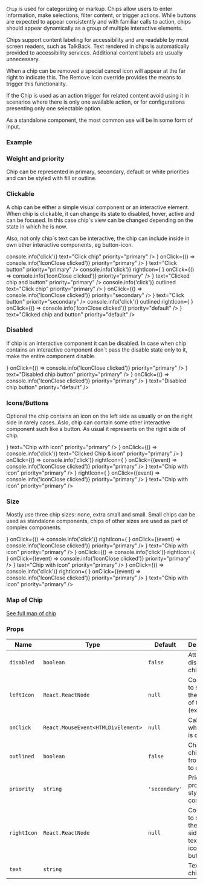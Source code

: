 
`Chip` is used for categorizing or markup.
Chips allow users to enter information, make selections, filter content, or trigger actions.
While buttons are expected to appear consistently and with familiar calls to action,
chips should appear dynamically as a group of multiple interactive elements.

Chips support content labeling for accessibility and are readable by most screen readers, such as TalkBack.
Text rendered in chips is automatically provided to accessibility services.
Additional content labels are usually unnecessary.

When a chip can be removed a special cancel icon will appear at the far right to indicate this.
The Remove Icon override provides the means to trigger this functionality.

If the Chip is used as an action trigger for related content avoid using it in scenarios where there is only one available action,
or for configurations presenting only one selectable option.

As a standalone component, the most common use will be in some form of input.

### Example

### Weight and priority

Chip can be represented in primary, secondary, default or white priorities and can be styled with fill or outline.

<Playground direction="horizontal" size="S">
  <div
    style={{
      background: 'grey',
      display: 'flex',
      justifyContent: 'space-between',
      padding: '100px 10px',
    }}
  >
    <Chip text="Simple Chip" priority="primary" />
    <Chip text="Simple Chip" priority="secondary" />
    <Chip text="Simple Chip" priority="default" />
    <Chip text="Simple Chip" priority="white" />
  </div>
</Playground>

<Playground direction="horizontal" size="XS">
  <Chip outlined text="Simple Chip" priority="primary" />
  <Chip outlined text="Simple Chip" priority="secondary" />
  <Chip outlined text="Simple Chip" priority="default" />
</Playground>

### Clickable

A chip can be either a simple visual component or an interactive element.
When chip is clickable, it can change its state to disabled, hover, active and can be focused.
In this case chip`s view can be changed depending on the state in which he is now.

Also, not only chip`s text can be interactive, the chip can include inside in own other interactive components,
eg button-icon.

<Playground direction="horizontal" size="S">
  <Chip onClick={() => console.info('click')} text="Click chip" priority="primary" />
  <Chip
    rightIcon={
      <ButtonIcon
        filled
        icon={<IconClose />}
        onClick={() => console.info('IconClose clicked')}
        priority="primary"
      />
    }
    text="Click button"
    priority="primary"
  />
  <Chip
    onClick={() => console.info('click')}
    rightIcon={
      <ButtonIcon
        icon={<IconClose />}
        onClick={() => console.info('IconClose clicked')}
        priority="primary"
      />
    }
    text="Clicked chip and button"
    priority="primary"
  />
</Playground>

<Playground direction="horizontal" size="S">
  <Chip onClick={() => console.info('click')} outlined text="Click chip" priority="primary" />
  <Chip
    outlined
    rightIcon={
      <ButtonIcon
        icon={<IconClose />}
        onClick={() => console.info('IconClose clicked')}
        priority="secondary"
      />
    }
    text="Click button"
    priority="secondary"
  />
  <Chip
    onClick={() => console.info('click')}
    outlined
    rightIcon={
      <ButtonIcon
        icon={<IconClose />}
        onClick={() => console.info('IconClose clicked')}
        priority="default"
      />
    }
    text="Clicked chip and button"
    priority="default"
  />
</Playground>

### Disabled

If chip is an interactive component it can be disabled. In case when chip contains an interactive component don`t
pass the disable state only to it, make the entire component disable.

<Playground>
  <Chip
    disabled
    rightIcon={
      <ButtonIcon
        disabled
        icon={<IconClose />}
        onClick={() => console.info('IconClose clicked')}
        priority="primary"
      />
    }
    text="Disabled chip button"
    priority="primary"
  />
  <Chip
    disabled
    rightIcon={
      <ButtonIcon
        disabled
        icon={<IconClose />}
        onClick={() => console.info('IconClose clicked')}
        priority="primary"
      />
    }
    text="Disabled chip button"
    priority="default"
  />
</Playground>

### Icons/Buttons

Оptional the сhip contains an icon on the left side as usually or on the right side in rarely cases.
Aslo, chip can contain some other interactive component such like a button. As usual it represents on the right side of chip.

<Playground direction="horizontal" size="S">
  <Chip leftIcon={<IconPlus />} text="Chip with icon" priority="primary" />
  <Chip
    leftIcon={<IconPlus />}
    onClick={() => console.info('click')}
    text="Clicked Chip & icon"
    priority="primary"
  />
  <Chip
    leftIcon={<IconPlus />}
    onClick={() => console.info('click')}
    rightIcon={
      <ButtonIcon
        filled
        icon={<IconClose />}
        onClick={(event) => console.info('IconClose clicked')}
        priority="primary"
      />
    }
    text="Chip with icon"
    priority="primary"
  />
  <Chip
    disabled
    leftIcon={<IconPlus />}
    rightIcon={
      <ButtonIcon
        disabled
        icon={<IconClose />}
        onClick={(event) => console.info('IconClose clicked')}
        priority="primary"
      />
    }
    text="Chip with icon"
    priority="primary"
  />
</Playground>

### Size

Mostly use three chip sizes: none, extra small and small.
Small chips can be used as standalone components, chips of other sizes are used as part of complex components.

<Playground>
  <block.N>
    <Chip
      leftIcon={<IconPlus />}
      onClick={() => console.info('click')}
      rightIcon={
        <ButtonIcon
          filled
          icon={<IconClose />}
          onClick={(event) => console.info('IconClose clicked')}
          priority="primary"
        />
      }
      text="Chip with icon"
      priority="primary"
    />
  </block.N>
  <block.XS>
    <Chip
      leftIcon={<IconPlus />}
      onClick={() => console.info('click')}
      rightIcon={
        <ButtonIcon
          filled
          icon={<IconClose />}
          onClick={(event) => console.info('IconClose clicked')}
          priority="primary"
        />
      }
      text="Chip with icon"
      priority="primary"
    />
  </block.XS>
  <block.S>
    <Chip
      leftIcon={<IconPlus />}
      onClick={() => console.info('click')}
      rightIcon={
        <ButtonIcon
          filled
          icon={<IconClose />}
          onClick={(event) => console.info('IconClose clicked')}
          priority="primary"
        />
      }
      text="Chip with icon"
      priority="primary"
    />
  </block.S>
</Playground>

### Map of Chip

<a href="/package/woly/component/chip-map">See full map of chip</a>

### Props

| Name        | Type                               | Default       | Description                                                              |
| ----------- | ---------------------------------- | ------------- | ------------------------------------------------------------------------ |
| `disabled`  | `boolean`                          | `false`       | Attribute to disable chip                                                |
| `leftIcon`  | `React.ReactNode`                  | `null`        | Component to show on the left side of the text (ex.: icon)               |
| `onClick`   | `React.MouseEvent<HTMLDivElement>` | `null`        | Callback when chip is clicked                                            |
| `outlined`  | `boolean`                          | `false`       | Change chip`s view from filled to outlined                               |
| `priority`  | `string`                           | `'secondary'` | Priority prop to style Chip component                                    |
| `rightIcon` | `React.ReactNode`                  | `null`        | Component to show on the right side of the text (ex.: icon, icon-button) |
| `text`      | `string`                           |               | Text inside chip                                                         |
